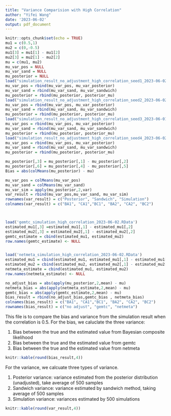 ```yaml
---
title: "Variance Comparision with High Correlation"
author: "Yifei Wang"
date: '2023-06-02'
output: pdf_document
---
```


```r
knitr::opts_chunk$set(echo = TRUE)
mu1 = c(0.5,1)
mu2 = c(0,-0.5)
mu1[3] = mu1[1] - mu1[2]
mu2[3] = mu2[1] - mu2[2]
mu = c(mu1, mu2)
mu_var_pos = NULL
mu_var_sand = NULL
mu_posterior = NULL
load("simulation_result_no_adjustment_high_correlation_seed1_2023-06-02.RData")
mu_var_pos = rbind(mu_var_pos, mu_var_posterior)
mu_var_sand = rbind(mu_var_sand, mu_var_sandwich)
mu_posterior = rbind(mu_posterior, posterior_mu)
load("simulation_result_no_adjustment_high_correlation_seed2_2023-06-02.RData")
mu_var_pos = rbind(mu_var_pos, mu_var_posterior)
mu_var_sand = rbind(mu_var_sand, mu_var_sandwich)
mu_posterior = rbind(mu_posterior, posterior_mu)
load("simulation_result_no_adjustment_high_correlation_seed3_2023-06-01.RData")
mu_var_pos = rbind(mu_var_pos, mu_var_posterior)
mu_var_sand = rbind(mu_var_sand, mu_var_sandwich)
mu_posterior = rbind(mu_posterior, posterior_mu)
load("simulation_result_no_adjustment_high_correlation_seed4_2023-06-02.RData")
mu_var_pos = rbind(mu_var_pos, mu_var_posterior)
mu_var_sand = rbind(mu_var_sand, mu_var_sandwich)
mu_posterior = rbind(mu_posterior, posterior_mu)

mu_posterior[,3] = mu_posterior[,1] - mu_posterior[,2]
mu_posterior[,6] = mu_posterior[,4] - mu_posterior[,5]
Bias = abs(colMeans(mu_posterior) - mu)

mu_var_pos = colMeans(mu_var_pos)
mu_var_sand = colMeans(mu_var_sand)
mu_var_sim = apply(mu_posterior,2,var)
var_result = rbind(mu_var_pos,mu_var_sand, mu_var_sim)
rownames(var_result) = c("Posterior", "Sandwich", "Simulation")
colnames(var_result) = c("BA1", "CA1","BC1", "BA2", "CA2", "BC2")



load('gemtc_simulation_high_correlation_2023-06-02.RData')
estimated_mu1[,3] =estimated_mu1[,1] - estimated_mu1[,2]  
estimated_mu2[,3] = estimated_mu2[,1] - estimated_mu2[,2]
gemtc_estimate = cbind(estimated_mu1, estimated_mu2)
row.names(gemtc_estimate) <- NULL


load('netmeta_simulation_high_correlation_2023-06-02.RData')
estimated_mu1 = cbind(estimated_mu1, estimated_mu1[,1] - estimated_mu1[,2])  
estimated_mu2 = cbind(estimated_mu2, estimated_mu2[,1] - estimated_mu2[,2])
netmeta_estimate = cbind(estimated_mu1, estimated_mu2)
row.names(netmeta_estimate) <- NULL

no_adjust_bias = abs(apply(mu_posterior,2,mean) - mu)
netmeta_bias = abs(apply(netmeta_estimate,2,mean) - mu)
gemtc_bias = abs(apply(gemtc_estimate,2,mean) - mu)
bias_result = rbind(no_adjust_bias,gemtc_bias , netmeta_bias)
colnames(bias_result) = c("BA1", "CA1","BC1", "BA2", "CA2", "BC2")
rownames(bias_result) = c("no adjust", "gemtc", "netmeta")

```

This file is to compare the bias and  variance from the simulation result when the correlation is 0.5. For the bias, we caluclate the three variance:

1. Bias between the true and the estimated value from Bayesian composite likelihood
2. Bias between the true and the estimated value from gemtc
3. Bias between the true and the estimated value from netmeta

```r
knitr::kable(round(bias_result,4))
```

For the variance, we calcuate three types of variance.

1. Posterior variance: variance estimated from the posterior distribution (unadjusted), take average of 500 samples
2. Sandwich variance: variance estimated by sandwich method, taking average of 500 samples
3. Simulation variance: variances estimated by 500 simulations


```r
knitr::kable(round(var_result,4))
```






